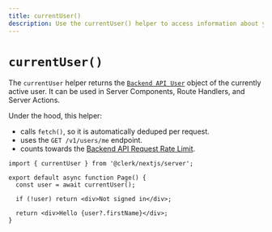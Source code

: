 ```yaml
---
title: currentUser()
description: Use the currentUser() helper to access information about your user inside of your Server Components, Route Handlers, and Server Actions.
---
```


# `currentUser()`

The `currentUser` helper returns the [`Backend API User`](https://clerk.com/docs/reference/backend-api/tag/Users#operation/GetUser) object of the currently active user. It can be used in Server Components, Route Handlers, and Server Actions.

Under the hood, this helper:
- calls `fetch()`, so it is automatically deduped per request.
- uses the `GET /v1/users/me` endpoint.
- counts towards the [Backend API Request Rate Limit](/docs/backend-requests/resources/rate-limits#rate-limits).

```tsx filename="app/page.tsx"
import { currentUser } from '@clerk/nextjs/server';

export default async function Page() {
  const user = await currentUser();

  if (!user) return <div>Not signed in</div>;

  return <div>Hello {user?.firstName}</div>;
}
```
